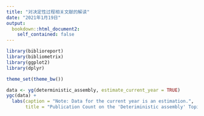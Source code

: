 ```yaml
---
title: "对决定性过程相关文献的解读"
date: "2021年1月19日"
output:
  bookdown::html_document2:
    self_contained: false
---
```


```r
library(biblioreport)
library(bibliometrix)
library(ggplot2)
library(dplyr)

theme_set(theme_bw())
```




```r
data <- yg(deterministic_assembly, estimate_current_year = TRUE)
ygc(data) +
  labs(caption = "Note: Data for the current year is an estimation.",
       title = "Publication Count on the 'Deteriministic assembly' Topic")
```

